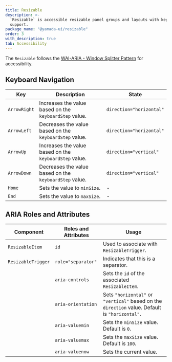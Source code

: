 ```yaml
---
title: Resizable
description: >-
  `Resizable` is accessible resizable panel groups and layouts with keyboard
  support.
package_name: "@yamada-ui/resizable"
order: 3
with_description: true
tab: Accessibility
---
```


The `Resizable` follows the [WAI-ARIA - Window Splitter Pattern](https://www.w3.org/WAI/ARIA/apg/patterns/windowsplitter/) for accessibility.

## Keyboard Navigation

| Key          | Description                                            | State                    |
| ------------ | ------------------------------------------------------ | ------------------------ |
| `ArrowRight` | Increases the value based on the `keyboardStep` value. | `direction="horizontal"` |
| `ArrowLeft`  | Decreases the value based on the `keyboardStep` value. | `direction="horizontal"` |
| `ArrowUp`    | Increases the value based on the `keyboardStep` value. | `direction="vertical"`   |
| `ArrowDown`  | Decreases the value based on the `keyboardStep` value. | `direction="vertical"`   |
| `Home`       | Sets the value to `minSize`.                           | -                        |
| `End`        | Sets the value to `maxSize`.                           | -                        |

## ARIA Roles and Attributes

| Component          | Roles and Attributes | Usage                                                                                          |
| ------------------ | -------------------- | ---------------------------------------------------------------------------------------------- |
| `ResizableItem`    | `id`                 | Used to associate with `ResizableTrigger`.                                                     |
| `ResizableTrigger` | `role="separator"`   | Indicates that this is a separator.                                                            |
|                    | `aria-controls`      | Sets the `id` of the associated `ResizableItem`.                                               |
|                    | `aria-orientation`   | Sets `"horizontal"` or `"vertical"` based on the `direction` value. Default is `"horizontal"`. |
|                    | `aria-valuemin`      | Sets the `minSize` value. Default is `0`.                                                      |
|                    | `aria-valuemax`      | Sets the `maxSize` value. Default is `100`.                                                    |
|                    | `aria-valuenow`      | Sets the current value.                                                                        |
